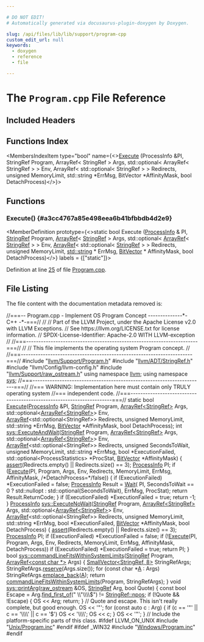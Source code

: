 ```yaml
---

# DO NOT EDIT!
# Automatically generated via docusaurus-plugin-doxygen by Doxygen.

slug: /api/files/lib/lib/support/program-cpp
custom_edit_url: null
keywords:
  - doxygen
  - reference
  - file

---
```





# The `Program.cpp` File Reference

<DoxygenPage pluginConfig={pluginConfig}>



## Included Headers

<IncludesList>
<IncludesListItem
  filePath="llvm/Support/Program.h"
  permalink="/docs/api/files/include/include/llvm/include/llvm/support/program-h"
  isLocal="true" />
<IncludesListItem
  filePath="llvm/ADT/StringRef.h"
  permalink="/docs/api/files/include/include/llvm/include/llvm/adt/stringref-h"
  isLocal="true" />
<IncludesListItem
  filePath="llvm/Config/llvm-config.h"
  permalink=""
  isLocal="true" />
<IncludesListItem
  filePath="llvm/Support/raw_ostream.h"
  permalink="/docs/api/files/include/include/llvm/include/llvm/support/raw-ostream-h"
  isLocal="true" />
<IncludesListItem
  filePath="Unix/Program.inc"
  permalink="/docs/api/files/lib/lib/support/lib/support/unix/program-inc"
  isLocal="true" />
</IncludesList>

## Functions Index

<MembersIndex>

<MembersIndexItem
  type="bool"
  name={<><a href="#a3cc4767a85e498eea6b41bfbbdb4d2e9">Execute</a> (ProcessInfo &amp;PI, StringRef Program, ArrayRef&lt; StringRef &gt; Args, std::optional&lt; ArrayRef&lt; StringRef &gt; &gt; Env, ArrayRef&lt; std::optional&lt; StringRef &gt; &gt; Redirects, unsigned MemoryLimit, std::string &#42;ErrMsg, BitVector &#42;AffinityMask, bool DetachProcess)</>}>
</MembersIndexItem>

</MembersIndex>


<SectionDefinition>

## Functions

### Execute() {#a3cc4767a85e498eea6b41bfbbdb4d2e9}

<MemberDefinition
  prototype={<>static bool Execute (<a href="/docs/api/structs/llvm/sys/processinfo">ProcessInfo</a> &amp; PI, <a href="/docs/api/classes/llvm/stringref">StringRef</a> Program, <a href="/docs/api/classes/llvm/arrayref">ArrayRef</a>&lt; <a href="/docs/api/classes/llvm/stringref">StringRef</a> &gt; Args, std::optional&lt; <a href="/docs/api/classes/llvm/arrayref">ArrayRef</a>&lt; <a href="/docs/api/classes/llvm/stringref">StringRef</a> &gt; &gt; Env, <a href="/docs/api/classes/llvm/arrayref">ArrayRef</a>&lt; std::optional&lt; <a href="/docs/api/classes/llvm/stringref">StringRef</a> &gt; &gt; Redirects, unsigned MemoryLimit, <a href="/docs/api/files/include/include/llvm/include/llvm/demangle/itaniumdemangle-h/#ae2b0d0345572d6718e219aa76d1d54edab45cffe084dd3d20d928bee85e7b0f21">std::string</a> &#42; ErrMsg, <a href="/docs/api/classes/llvm/bitvector">BitVector</a> &#42; AffinityMask, bool DetachProcess)</>}
  labels = {["static"]}>

Definition at line <a href="#l00025">25</a> of file <a href="/docs/api/files/lib/lib/support/program-cpp">Program.cpp</a>.
</MemberDefinition>

</SectionDefinition>

## File Listing

The file content with the documentation metadata removed is:

<ProgramListing>

<Link id="l00001" /><CodeLine lineNumber="1"><span class="doxyHighlightComment">//===-- Program.cpp - Implement OS Program Concept --------------&#42;- C++ -&#42;-===//</span></CodeLine>
<Link id="l00002" /><CodeLine lineNumber="2"><span class="doxyHighlightComment">//</span></CodeLine>
<Link id="l00003" /><CodeLine lineNumber="3"><span class="doxyHighlightComment">// Part of the LLVM Project, under the Apache License v2.0 with LLVM Exceptions.</span></CodeLine>
<Link id="l00004" /><CodeLine lineNumber="4"><span class="doxyHighlightComment">// See https://llvm.org/LICENSE.txt for license information.</span></CodeLine>
<Link id="l00005" /><CodeLine lineNumber="5"><span class="doxyHighlightComment">// SPDX-License-Identifier: Apache-2.0 WITH LLVM-exception</span></CodeLine>
<Link id="l00006" /><CodeLine lineNumber="6"><span class="doxyHighlightComment">//</span></CodeLine>
<Link id="l00007" /><CodeLine lineNumber="7"><span class="doxyHighlightComment">//===----------------------------------------------------------------------===//</span></CodeLine>
<Link id="l00008" /><CodeLine lineNumber="8"><span class="doxyHighlightComment">//</span></CodeLine>
<Link id="l00009" /><CodeLine lineNumber="9"><span class="doxyHighlightComment">//  This file implements the operating system Program concept.</span></CodeLine>
<Link id="l00010" /><CodeLine lineNumber="10"><span class="doxyHighlightComment">//</span></CodeLine>
<Link id="l00011" /><CodeLine lineNumber="11"><span class="doxyHighlightComment">//===----------------------------------------------------------------------===//</span></CodeLine>
<Link id="l00012" /><CodeLine lineNumber="12"></CodeLine>
<Link id="l00013" /><CodeLine lineNumber="13"><span class="doxyHighlightPreprocessor">#include &quot;<a href="/docs/api/files/include/include/llvm/include/llvm/support/program-h">llvm/Support/Program.h</a>&quot;</span></CodeLine>
<Link id="l00014" /><CodeLine lineNumber="14"><span class="doxyHighlightPreprocessor">#include &quot;<a href="/docs/api/files/include/include/llvm/include/llvm/adt/stringref-h">llvm/ADT/StringRef.h</a>&quot;</span></CodeLine>
<Link id="l00015" /><CodeLine lineNumber="15"><span class="doxyHighlightPreprocessor">#include &quot;llvm/Config/llvm-config.h&quot;</span></CodeLine>
<Link id="l00016" /><CodeLine lineNumber="16"><span class="doxyHighlightPreprocessor">#include &quot;<a href="/docs/api/files/include/include/llvm/include/llvm/support/raw-ostream-h">llvm/Support/raw&#95;ostream.h</a>&quot;</span></CodeLine>
<Link id="l00017" /><CodeLine lineNumber="17"><span class="doxyHighlightKeyword">using namespace </span><span class="doxyHighlight"><a href="/docs/api/namespaces/llvm">llvm</a>;</span></CodeLine>
<Link id="l00018" /><CodeLine lineNumber="18"><span class="doxyHighlightKeyword">using namespace </span><span class="doxyHighlight"><a href="/docs/api/namespaces/llvm/sys">sys</a>;</span></CodeLine>
<Link id="l00019" /><CodeLine lineNumber="19"></CodeLine>
<Link id="l00020" /><CodeLine lineNumber="20"><span class="doxyHighlightComment">//===----------------------------------------------------------------------===//</span></CodeLine>
<Link id="l00021" /><CodeLine lineNumber="21"><span class="doxyHighlightComment">//=== WARNING: Implementation here must contain only TRULY operating system</span></CodeLine>
<Link id="l00022" /><CodeLine lineNumber="22"><span class="doxyHighlightComment">//===          independent code.</span></CodeLine>
<Link id="l00023" /><CodeLine lineNumber="23"><span class="doxyHighlightComment">//===----------------------------------------------------------------------===//</span></CodeLine>
<Link id="l00024" /><CodeLine lineNumber="24"></CodeLine>
<Link id="l00025" /><CodeLine lineNumber="25" lineLink="#a3cc4767a85e498eea6b41bfbbdb4d2e9"><span class="doxyHighlightKeyword">static</span><span class="doxyHighlight"> </span><span class="doxyHighlightKeywordType">bool</span><span class="doxyHighlight"> <a href="#a3cc4767a85e498eea6b41bfbbdb4d2e9">Execute</a>(<a href="/docs/api/structs/llvm/sys/processinfo">ProcessInfo</a> &amp;PI, <a href="/docs/api/classes/llvm/stringref">StringRef</a> Program,</span></CodeLine>
<Link id="l00026" /><CodeLine lineNumber="26"><span class="doxyHighlight">                    <a href="/docs/api/classes/llvm/arrayref">ArrayRef&lt;StringRef&gt;</a> Args,</span></CodeLine>
<Link id="l00027" /><CodeLine lineNumber="27"><span class="doxyHighlight">                    std::optional&lt;<a href="/docs/api/classes/llvm/arrayref">ArrayRef&lt;StringRef&gt;</a>&gt; Env,</span></CodeLine>
<Link id="l00028" /><CodeLine lineNumber="28"><span class="doxyHighlight">                    <a href="/docs/api/classes/llvm/arrayref">ArrayRef</a>&lt;std::optional&lt;StringRef&gt;&gt; Redirects,</span></CodeLine>
<Link id="l00029" /><CodeLine lineNumber="29"><span class="doxyHighlight">                    </span><span class="doxyHighlightKeywordType">unsigned</span><span class="doxyHighlight"> MemoryLimit, std::string &#42;ErrMsg,</span></CodeLine>
<Link id="l00030" /><CodeLine lineNumber="30"><span class="doxyHighlight">                    <a href="/docs/api/classes/llvm/bitvector">BitVector</a> &#42;AffinityMask, </span><span class="doxyHighlightKeywordType">bool</span><span class="doxyHighlight"> DetachProcess);</span></CodeLine>
<Link id="l00031" /><CodeLine lineNumber="31"></CodeLine>
<Link id="l00032" /><CodeLine lineNumber="32" lineLink="/docs/api/namespaces/llvm/sys/#abb13fbc7f52c659966b05092b19e6e19"><span class="doxyHighlightKeywordType">int</span><span class="doxyHighlight"> <a href="/docs/api/namespaces/llvm/sys/#abb13fbc7f52c659966b05092b19e6e19">sys::ExecuteAndWait</a>(<a href="/docs/api/classes/llvm/stringref">StringRef</a> Program, <a href="/docs/api/classes/llvm/arrayref">ArrayRef&lt;StringRef&gt;</a> Args,</span></CodeLine>
<Link id="l00033" /><CodeLine lineNumber="33"><span class="doxyHighlight">                        std::optional&lt;<a href="/docs/api/classes/llvm/arrayref">ArrayRef&lt;StringRef&gt;</a>&gt; Env,</span></CodeLine>
<Link id="l00034" /><CodeLine lineNumber="34"><span class="doxyHighlight">                        <a href="/docs/api/classes/llvm/arrayref">ArrayRef</a>&lt;std::optional&lt;StringRef&gt;&gt; Redirects,</span></CodeLine>
<Link id="l00035" /><CodeLine lineNumber="35"><span class="doxyHighlight">                        </span><span class="doxyHighlightKeywordType">unsigned</span><span class="doxyHighlight"> SecondsToWait, </span><span class="doxyHighlightKeywordType">unsigned</span><span class="doxyHighlight"> MemoryLimit,</span></CodeLine>
<Link id="l00036" /><CodeLine lineNumber="36"><span class="doxyHighlight">                        std::string &#42;ErrMsg, </span><span class="doxyHighlightKeywordType">bool</span><span class="doxyHighlight"> &#42;ExecutionFailed,</span></CodeLine>
<Link id="l00037" /><CodeLine lineNumber="37"><span class="doxyHighlight">                        std::optional&lt;ProcessStatistics&gt; &#42;ProcStat,</span></CodeLine>
<Link id="l00038" /><CodeLine lineNumber="38"><span class="doxyHighlight">                        <a href="/docs/api/classes/llvm/bitvector">BitVector</a> &#42;AffinityMask) &#123;</span></CodeLine>
<Link id="l00039" /><CodeLine lineNumber="39"><span class="doxyHighlight">  <a href="/docs/api/files/lib/lib/target/lib/target/amdgpu/silowercontrolflow-cpp/#a4868c5d81c5ccc98c47aeab6244346a0">assert</a>(Redirects.empty() || Redirects.size() == 3);</span></CodeLine>
<Link id="l00040" /><CodeLine lineNumber="40"><span class="doxyHighlight">  <a href="/docs/api/structs/llvm/sys/processinfo">ProcessInfo</a> PI;</span></CodeLine>
<Link id="l00041" /><CodeLine lineNumber="41"><span class="doxyHighlight">  </span><span class="doxyHighlightKeywordFlow">if</span><span class="doxyHighlight"> (<a href="#a3cc4767a85e498eea6b41bfbbdb4d2e9">Execute</a>(PI, Program, Args, Env, Redirects, MemoryLimit, ErrMsg,</span></CodeLine>
<Link id="l00042" /><CodeLine lineNumber="42"><span class="doxyHighlight">              AffinityMask, </span><span class="doxyHighlightComment">/&#42;DetachProcess=&#42;/</span><span class="doxyHighlightKeyword">false</span><span class="doxyHighlight">)) &#123;</span></CodeLine>
<Link id="l00043" /><CodeLine lineNumber="43"><span class="doxyHighlight">    </span><span class="doxyHighlightKeywordFlow">if</span><span class="doxyHighlight"> (ExecutionFailed)</span></CodeLine>
<Link id="l00044" /><CodeLine lineNumber="44"><span class="doxyHighlight">      &#42;ExecutionFailed = </span><span class="doxyHighlightKeyword">false</span><span class="doxyHighlight">;</span></CodeLine>
<Link id="l00045" /><CodeLine lineNumber="45"><span class="doxyHighlight">    <a href="/docs/api/structs/llvm/sys/processinfo">ProcessInfo</a> Result = <a href="/docs/api/namespaces/llvm/#a233737223c9a3dba810df5b91bc91d1fa49bfe5e1e40e44e387a5e03c6ca759c5">Wait</a>(</span></CodeLine>
<Link id="l00046" /><CodeLine lineNumber="46"><span class="doxyHighlight">        PI, SecondsToWait == 0 ? std::nullopt : std::optional(SecondsToWait),</span></CodeLine>
<Link id="l00047" /><CodeLine lineNumber="47"><span class="doxyHighlight">        ErrMsg, ProcStat);</span></CodeLine>
<Link id="l00048" /><CodeLine lineNumber="48"><span class="doxyHighlight">    </span><span class="doxyHighlightKeywordFlow">return</span><span class="doxyHighlight"> Result.ReturnCode;</span></CodeLine>
<Link id="l00049" /><CodeLine lineNumber="49"><span class="doxyHighlight">  &#125;</span></CodeLine>
<Link id="l00050" /><CodeLine lineNumber="50"></CodeLine>
<Link id="l00051" /><CodeLine lineNumber="51"><span class="doxyHighlight">  </span><span class="doxyHighlightKeywordFlow">if</span><span class="doxyHighlight"> (ExecutionFailed)</span></CodeLine>
<Link id="l00052" /><CodeLine lineNumber="52"><span class="doxyHighlight">    &#42;ExecutionFailed = </span><span class="doxyHighlightKeyword">true</span><span class="doxyHighlight">;</span></CodeLine>
<Link id="l00053" /><CodeLine lineNumber="53"></CodeLine>
<Link id="l00054" /><CodeLine lineNumber="54"><span class="doxyHighlight">  </span><span class="doxyHighlightKeywordFlow">return</span><span class="doxyHighlight"> -1;</span></CodeLine>
<Link id="l00055" /><CodeLine lineNumber="55"><span class="doxyHighlight">&#125;</span></CodeLine>
<Link id="l00056" /><CodeLine lineNumber="56"></CodeLine>
<Link id="l00057" /><CodeLine lineNumber="57" lineLink="/docs/api/namespaces/llvm/sys/#a76fe26a8f1401a60839398dedb2f170c"><span class="doxyHighlight"><a href="/docs/api/structs/llvm/sys/processinfo">ProcessInfo</a> <a href="/docs/api/namespaces/llvm/sys/#a76fe26a8f1401a60839398dedb2f170c">sys::ExecuteNoWait</a>(<a href="/docs/api/classes/llvm/stringref">StringRef</a> Program, <a href="/docs/api/classes/llvm/arrayref">ArrayRef&lt;StringRef&gt;</a> Args,</span></CodeLine>
<Link id="l00058" /><CodeLine lineNumber="58"><span class="doxyHighlight">                               std::optional&lt;<a href="/docs/api/classes/llvm/arrayref">ArrayRef&lt;StringRef&gt;</a>&gt; Env,</span></CodeLine>
<Link id="l00059" /><CodeLine lineNumber="59"><span class="doxyHighlight">                               <a href="/docs/api/classes/llvm/arrayref">ArrayRef</a>&lt;std::optional&lt;StringRef&gt;&gt; Redirects,</span></CodeLine>
<Link id="l00060" /><CodeLine lineNumber="60"><span class="doxyHighlight">                               </span><span class="doxyHighlightKeywordType">unsigned</span><span class="doxyHighlight"> MemoryLimit, std::string &#42;ErrMsg,</span></CodeLine>
<Link id="l00061" /><CodeLine lineNumber="61"><span class="doxyHighlight">                               </span><span class="doxyHighlightKeywordType">bool</span><span class="doxyHighlight"> &#42;ExecutionFailed, <a href="/docs/api/classes/llvm/bitvector">BitVector</a> &#42;AffinityMask,</span></CodeLine>
<Link id="l00062" /><CodeLine lineNumber="62"><span class="doxyHighlight">                               </span><span class="doxyHighlightKeywordType">bool</span><span class="doxyHighlight"> DetachProcess) &#123;</span></CodeLine>
<Link id="l00063" /><CodeLine lineNumber="63"><span class="doxyHighlight">  <a href="/docs/api/files/lib/lib/target/lib/target/amdgpu/silowercontrolflow-cpp/#a4868c5d81c5ccc98c47aeab6244346a0">assert</a>(Redirects.empty() || Redirects.size() == 3);</span></CodeLine>
<Link id="l00064" /><CodeLine lineNumber="64"><span class="doxyHighlight">  <a href="/docs/api/structs/llvm/sys/processinfo">ProcessInfo</a> PI;</span></CodeLine>
<Link id="l00065" /><CodeLine lineNumber="65"><span class="doxyHighlight">  </span><span class="doxyHighlightKeywordFlow">if</span><span class="doxyHighlight"> (ExecutionFailed)</span></CodeLine>
<Link id="l00066" /><CodeLine lineNumber="66"><span class="doxyHighlight">    &#42;ExecutionFailed = </span><span class="doxyHighlightKeyword">false</span><span class="doxyHighlight">;</span></CodeLine>
<Link id="l00067" /><CodeLine lineNumber="67"><span class="doxyHighlight">  </span><span class="doxyHighlightKeywordFlow">if</span><span class="doxyHighlight"> (!<a href="#a3cc4767a85e498eea6b41bfbbdb4d2e9">Execute</a>(PI, Program, Args, Env, Redirects, MemoryLimit, ErrMsg,</span></CodeLine>
<Link id="l00068" /><CodeLine lineNumber="68"><span class="doxyHighlight">               AffinityMask, DetachProcess))</span></CodeLine>
<Link id="l00069" /><CodeLine lineNumber="69"><span class="doxyHighlight">    </span><span class="doxyHighlightKeywordFlow">if</span><span class="doxyHighlight"> (ExecutionFailed)</span></CodeLine>
<Link id="l00070" /><CodeLine lineNumber="70"><span class="doxyHighlight">      &#42;ExecutionFailed = </span><span class="doxyHighlightKeyword">true</span><span class="doxyHighlight">;</span></CodeLine>
<Link id="l00071" /><CodeLine lineNumber="71"></CodeLine>
<Link id="l00072" /><CodeLine lineNumber="72"><span class="doxyHighlight">  </span><span class="doxyHighlightKeywordFlow">return</span><span class="doxyHighlight"> PI;</span></CodeLine>
<Link id="l00073" /><CodeLine lineNumber="73"><span class="doxyHighlight">&#125;</span></CodeLine>
<Link id="l00074" /><CodeLine lineNumber="74"></CodeLine>
<Link id="l00075" /><CodeLine lineNumber="75" lineLink="/docs/api/namespaces/llvm/sys/#adbd83d14e81066db92fde766029a7c37"><span class="doxyHighlightKeywordType">bool</span><span class="doxyHighlight"> <a href="/docs/api/namespaces/llvm/sys/#a8f03c560e53b510e60a472723126bb52">sys::commandLineFitsWithinSystemLimits</a>(<a href="/docs/api/classes/llvm/stringref">StringRef</a> Program,</span></CodeLine>
<Link id="l00076" /><CodeLine lineNumber="76"><span class="doxyHighlight">                                            <a href="/docs/api/classes/llvm/arrayref">ArrayRef&lt;const char &#42;&gt;</a> Args) &#123;</span></CodeLine>
<Link id="l00077" /><CodeLine lineNumber="77"><span class="doxyHighlight">  <a href="/docs/api/classes/llvm/smallvector">SmallVector&lt;StringRef, 8&gt;</a> StringRefArgs;</span></CodeLine>
<Link id="l00078" /><CodeLine lineNumber="78"><span class="doxyHighlight">  StringRefArgs.<a href="/docs/api/classes/llvm/smallvectorimpl/#a499ea32ca1b8d16cedfe01d1e5b08f29">reserve</a>(Args.size());</span></CodeLine>
<Link id="l00079" /><CodeLine lineNumber="79"><span class="doxyHighlight">  </span><span class="doxyHighlightKeywordFlow">for</span><span class="doxyHighlight"> (</span><span class="doxyHighlightKeyword">const</span><span class="doxyHighlight"> </span><span class="doxyHighlightKeywordType">char</span><span class="doxyHighlight"> &#42;<a href="/docs/api/files/lib/lib/ir/builtingcs-cpp/#a2e38c85003a042421cde1647632d0b72">A</a> : Args)</span></CodeLine>
<Link id="l00080" /><CodeLine lineNumber="80"><span class="doxyHighlight">    StringRefArgs.<a href="/docs/api/classes/llvm/smallvectorimpl/#a396fcfee6914c76974b73c3d203da6a5">emplace&#95;back</a>(<a href="/docs/api/files/lib/lib/ir/builtingcs-cpp/#a2e38c85003a042421cde1647632d0b72">A</a>);</span></CodeLine>
<Link id="l00081" /><CodeLine lineNumber="81"><span class="doxyHighlight">  </span><span class="doxyHighlightKeywordFlow">return</span><span class="doxyHighlight"> <a href="/docs/api/namespaces/llvm/sys/#a8f03c560e53b510e60a472723126bb52">commandLineFitsWithinSystemLimits</a>(Program, StringRefArgs);</span></CodeLine>
<Link id="l00082" /><CodeLine lineNumber="82"><span class="doxyHighlight">&#125;</span></CodeLine>
<Link id="l00083" /><CodeLine lineNumber="83"></CodeLine>
<Link id="l00084" /><CodeLine lineNumber="84" lineLink="/docs/api/namespaces/llvm/sys/#a2407bfb7839e9f051cd446d587f978be"><span class="doxyHighlightKeywordType">void</span><span class="doxyHighlight"> <a href="/docs/api/namespaces/llvm/sys/#a2407bfb7839e9f051cd446d587f978be">sys::printArg</a>(<a href="/docs/api/classes/llvm/raw-ostream">raw&#95;ostream</a> &amp;OS, <a href="/docs/api/classes/llvm/stringref">StringRef</a> Arg, </span><span class="doxyHighlightKeywordType">bool</span><span class="doxyHighlight"> Quote) &#123;</span></CodeLine>
<Link id="l00085" /><CodeLine lineNumber="85"><span class="doxyHighlight">  </span><span class="doxyHighlightKeyword">const</span><span class="doxyHighlight"> </span><span class="doxyHighlightKeywordType">bool</span><span class="doxyHighlight"> Escape = Arg.<a href="/docs/api/classes/llvm/stringref/#a93b15a8c0022febbe39d17ab933737a8">find&#95;first&#95;of</a>(</span><span class="doxyHighlightStringLiteral">&quot; \\&quot;\\\\$&quot;</span><span class="doxyHighlight">) != <a href="/docs/api/classes/llvm/stringref/#ad0f54a163ac500b144590640c6f1eb6b">StringRef::npos</a>;</span></CodeLine>
<Link id="l00086" /><CodeLine lineNumber="86"></CodeLine>
<Link id="l00087" /><CodeLine lineNumber="87"><span class="doxyHighlight">  </span><span class="doxyHighlightKeywordFlow">if</span><span class="doxyHighlight"> (!Quote &amp;&amp; !Escape) &#123;</span></CodeLine>
<Link id="l00088" /><CodeLine lineNumber="88"><span class="doxyHighlight">    OS &lt;&lt; Arg;</span></CodeLine>
<Link id="l00089" /><CodeLine lineNumber="89"><span class="doxyHighlight">    </span><span class="doxyHighlightKeywordFlow">return</span><span class="doxyHighlight">;</span></CodeLine>
<Link id="l00090" /><CodeLine lineNumber="90"><span class="doxyHighlight">  &#125;</span></CodeLine>
<Link id="l00091" /><CodeLine lineNumber="91"></CodeLine>
<Link id="l00092" /><CodeLine lineNumber="92"><span class="doxyHighlight">  </span><span class="doxyHighlightComment">// Quote and escape. This isn&#39;t really complete, but good enough.</span></CodeLine>
<Link id="l00093" /><CodeLine lineNumber="93"><span class="doxyHighlight">  OS &lt;&lt; </span><span class="doxyHighlightCharLiteral">&#39;&quot;&#39;</span><span class="doxyHighlight">;</span></CodeLine>
<Link id="l00094" /><CodeLine lineNumber="94"><span class="doxyHighlight">  </span><span class="doxyHighlightKeywordFlow">for</span><span class="doxyHighlight"> (</span><span class="doxyHighlightKeyword">const</span><span class="doxyHighlight"> </span><span class="doxyHighlightKeyword">auto</span><span class="doxyHighlight"> c : Arg) &#123;</span></CodeLine>
<Link id="l00095" /><CodeLine lineNumber="95"><span class="doxyHighlight">    </span><span class="doxyHighlightKeywordFlow">if</span><span class="doxyHighlight"> (c == </span><span class="doxyHighlightCharLiteral">&#39;&quot;&#39;</span><span class="doxyHighlight"> || c == </span><span class="doxyHighlightCharLiteral">&#39;\\\\&#39;</span><span class="doxyHighlight"> || c == </span><span class="doxyHighlightCharLiteral">&#39;$&#39;</span><span class="doxyHighlight">)</span></CodeLine>
<Link id="l00096" /><CodeLine lineNumber="96"><span class="doxyHighlight">      OS &lt;&lt; </span><span class="doxyHighlightCharLiteral">&#39;\\\\&#39;</span><span class="doxyHighlight">;</span></CodeLine>
<Link id="l00097" /><CodeLine lineNumber="97"><span class="doxyHighlight">    OS &lt;&lt; c;</span></CodeLine>
<Link id="l00098" /><CodeLine lineNumber="98"><span class="doxyHighlight">  &#125;</span></CodeLine>
<Link id="l00099" /><CodeLine lineNumber="99"><span class="doxyHighlight">  OS &lt;&lt; </span><span class="doxyHighlightCharLiteral">&#39;&quot;&#39;</span><span class="doxyHighlight">;</span></CodeLine>
<Link id="l00100" /><CodeLine lineNumber="100"><span class="doxyHighlight">&#125;</span></CodeLine>
<Link id="l00101" /><CodeLine lineNumber="101"></CodeLine>
<Link id="l00102" /><CodeLine lineNumber="102"><span class="doxyHighlightComment">// Include the platform-specific parts of this class.</span></CodeLine>
<Link id="l00103" /><CodeLine lineNumber="103"><span class="doxyHighlightPreprocessor">#ifdef LLVM&#95;ON&#95;UNIX</span></CodeLine>
<Link id="l00104" /><CodeLine lineNumber="104"><span class="doxyHighlightPreprocessor">#include &quot;<a href="/docs/api/files/lib/lib/support/lib/support/unix/program-inc">Unix/Program.inc</a>&quot;</span></CodeLine>
<Link id="l00105" /><CodeLine lineNumber="105"><span class="doxyHighlightPreprocessor">#endif</span></CodeLine>
<Link id="l00106" /><CodeLine lineNumber="106"><span class="doxyHighlightPreprocessor">#ifdef &#95;WIN32</span></CodeLine>
<Link id="l00107" /><CodeLine lineNumber="107"><span class="doxyHighlightPreprocessor">#include &quot;<a href="/docs/api/files/lib/lib/support/lib/support/windows/program-inc">Windows/Program.inc</a>&quot;</span></CodeLine>
<Link id="l00108" /><CodeLine lineNumber="108"><span class="doxyHighlightPreprocessor">#endif</span></CodeLine>

</ProgramListing>


</DoxygenPage>
